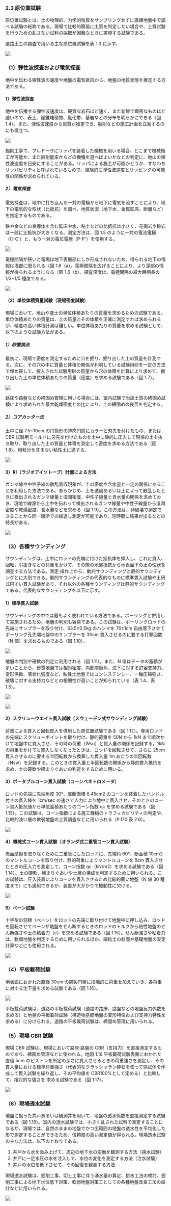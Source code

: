 
### 2.3 原位置試験

原位置試験とは、土の物理的、力学的性質をサンプリングせずに直接地盤中で調べる試験の総称である。現場で比較的簡易に土質を判定したい場合や、土質試験を行うための乱さない試料の採取が困難なときに実施する試験である。

道路土工の調査で用いる主な原位置試験を表 1.3 に示す。

![](/images/construction-management/section1/table_0103.jpg)

### （1）弾性波探査および電気探査

地中を伝わる弾性波の速度や地盤の電気抵抗から、地盤の地質状態を推定する方法である。

#### 1）彈性波探査

地中を伝播する弾性波速度は、硬質な岩石ほど速く、また新鮮で緻密なものほど速いので、表土、崖錐堆積物、風化帯、基岩などの分布を明らかにできる（図 1.4）。また、弾性波速度から岩質が推定でき、掘削などの施工計画を立案するのにも役立つ。

![](/images/construction-management/section1/0104.jpg)

掘削工事で、ブルドーザにリッパを装着した機械を用いる場合、どこまで機械施工が可能か、また掘削能率からどの機種を選べばよいかなどの判定に、地山の弾性波速度を目安にすることがある。リッパによる施工が可能かどうか、すなわちリッパビリティと呼ばれているもので、経験的に弾性波速度とリッピングの可能性の関係が求められている。

##### 2）電気探査

電気探査は、地中に打ち込んだ一対の電極から地下に電気を流すことにより、地下の電気的な性状（比抵抗）を調べ、地質状況（地下水、金属鉱床、断層など）を推定するものである。

鉄や金などの良導体を含む鉱床や水、粘土などの比抵抗は小さく、花崗岩や砂岩は一般に比抵抗が大きくなる。測定方法は、図 1.5 のように一対の電流電極（C-C'）と、もう一対の電位電極（P-P'）を使用する。

![](/images/construction-management/section1/0105.jpg)

電極間隔が狭いと電場は地下表層部にしか形成されないため、得られる地下の情報は浅部に限られる（図 1.6（a）。電極間隔を広げることにより、より深部の情報が得られるようになる（図 1.6（b）。探査深度は、電極間隔の最大展開長の 1/3~1/5 程度である。

![](/images/construction-management/section1/0106.jpg)

#### （2）単位体積質量試験（現場密度試験）

現場において、地山や盛土の単位体積あたりの質量を求めるための試験である。単位体積あたりの質量は、土の質量とその体積を正確に測定すれば求められるが、精度の高い体積計測は難しい。単位体積あたりの質量を求める試験として、以下のような試験方法がある。

##### 1）砂置換法

最初に、現場で密度を測定するために穴を掘り、掘り出した土の質量を計測する。次に、その穴の中に質量と体積の関係が判明している試験用砂を一定の方法で埋め戻して、投入された試験用砂の質量から穴の体積を計算により求めて、掘り出した土の単位体積あたりの質量（密度）を求める試験である（図 1.7）。

![](/images/construction-management/section1/0107.jpg)

路床や路盤などの締固め管理に用いる場合には、室内試験で当該土質の締固め試験により求められた最大乾燥密度との比により、土の締固めの良否を判定する。

##### 2）コアカッター法

土中に径 7.5~10cm の円筒形の薄肉円筒にカラーと刃先を付けたもの、または CBR 試験用モールドに刃先を付けたものを土中に静的に圧入して現場の土を抜き取り、取り出した土の質量と体積を測定して密度を求める方法である（図 1.8）。粗粒分を含まない粘性土に適する。

![](/images/construction-management/section1/0108.jpg)

#### 3）RI（ラジオアイソトープ）計器による方法

ガンマ線や中性子線の散乱吸収現象が、土の密度や含水量と一定の関係にあることを利用した方法である。あらかじめ、土を透過あるいは土によって散乱したときに検出されるガンマ線量と湿潤密度、中性子線量と含水量の関係を求めておき、現地で線源から土中を伝わって検出されるガンマ線量や中性子線量から湿潤密度や乾燥密度、含水量などを求める（図 1.9）。この方法は、非破壊で測定できることから同一箇所での繰返し測定が可能であり、短時間に結果が出るなどの特長がある。

![](/images/construction-management/section1/0109.jpg)

### （3）各種サウンディング

サウンディングは、土中にロッドの先端に付けた抵抗体を挿入し、これに貫入、回転、引抜きなどの荷重をかけて、その際の地盤抵抗から地表面下の土の性状を調査する方法である。測定·操作上から、動的サウンディングと静的サウンディングとに大別できる。動的サウンディングの代表的なものに標準貫入試験や土研式円すい貫入試験があり、それ以外の各種サウンディングは静的サウンディングである。代表的なサウンディングを以下に示す。

#### 1）標準貫入試験

サウンディングの中では最もよく使われている方法である。ボーリングと併用して実施されるため、地層の判別も容易である。この試験は、ボーリングロッドの先端にサンプラーを取り付け、63.5±0.5kg のハンマを 76±1cm 自由落下させてボーリング孔先端地盤中のサンプラーを 30cm 貫入させるのに要する打撃回数（N 値）を求めるものである（図 1.10）。

![](/images/construction-management/section1/0110.jpg)

地層の判別や硬軟の判定に利用される（図 1.11）。また、N 値はデータの蓄積が多いことから、砂質地盤では相対密度、内部摩擦角、沈下に対する許容支持力、変形係数、液状化強度など、粘性土地盤ではコンシステンシー、一軸圧縮強さ、破壊に対する支持力などとの相関性が高いことが知られている（表 1.4、表 1.5）。

![](/images/construction-management/section1/table_0104.jpg)

![](/images/construction-management/section1/table_0105.jpg)

#### 2）スクリューウエイト貫入試験（スウェーデン式サウンディング試験）

荷重による貫入と回転貫入を併用した原位置試験である（図 1.12）。専用ロッドの先端にスクリューポイントを取り付け、静的荷重を 50N から 1kN まで順次かけて地盤中に貫入させ、その時の荷重（Wsu）と貫入量の関係を記録する。1kN の荷重をかけても貫入しなくなったときは、ロッドを回転させて、さらに 25cm 貫入させるのに要する半回転数から換算した貫入量 1m あたりの半回転数（Nsw）を記録する。このときの貫入量と半回転数の関係から静的貫入抵抗を求め、土の硬軟や締まりぐあいの判定をするために用いる。

#### 3）ポータブルコーン貫入試験（コーンペネトロメータ）

ロッドの先端に先端角度 30°、底断面積 6.45cm2 のコーンを装着したハンドル付きの貫入棒を 1cm/sec の速さで人力により地中に貫入させ、そのときのコーン貫入抵抗値から単位面積あたりのコーン指数 qc を求める試験である（図 1.13）。この試験は、コーン指数による施工機械のトラフィカビリティの判定や、比較的浅い層の軟弱地盤の土質調査などに用いられる（P.170 表 2.6）。

![](/images/construction-management/section1/0112.jpg)

#### 4）機械式コーン貫入試験（オランダ式二重管コーン貫入試験）

周面摩擦を取り除くために二重管にしたロッドに、先端角 60°、断面積 10cm2 のマントルコーンを取り付け、静的荷重によりマントルコーンを 5cm 貫入させたときの圧入力を測定して、コーン指数 qc（kN/m2）を求める試験である（図 1.14）。土の硬軟、締まりぐあいや土層の構成を判定するために用いられる。この試験は、圧入装置によりコーンを貫入させるため比較的固い地盤（N 値 30 程度まで）にも適用できるが、装置が大がかりで機動性に欠ける。

![](/images/construction-management/section1/0114.jpg)

#### 5）ベーン試験

十字型の羽根（ベーン）をロッドの先端に取り付けて地盤中に押し込み、ロッドを回転させてベーンが地盤をせん断するときのロッドのトルクから粘性地盤のせん断強さや土の粘着力（c）を求める試験である（図 1.15）。せん断強さや粘着力は、軟弱地盤を判定するために用いられるほか、細粒土の斜面や基礎地盤の安定計算などにも使用される。

![](/images/construction-management/section1/0115.jpg)

### （4）平板載荷試験

地表面におかれた直径 30cm の鋼製円盤に段階的に荷重を加えていき、各荷重に対する沈下量を求める試験である（図 1.16）。

![](/images/construction-management/section1/0116.jpg)

平板載荷試験は、道路の平板載荷試験（道路の路床、路盤などの地盤反力係数を求める）と地盤の平板載荷試験（構造物基礎地盤の変形特性および支持力特性を求める）に分けられる。道路の平板載荷試験は、締固め管理に用いられる。

### （5）現場 CBR 試験

現場 CBR 試験は、現場において路床·路盤の CBR（支持力）を直接測定するものであり、締固め管理などに使われる。地図 1.16 平板載荷試験表面におかれた直径 5cm のピストンを所定の深さに貫入させるときの荷重強さを測定し、その貫入量における標準荷重強さ（代表的なクラッシャラン砕石を使って供試体を作成して貫入試験を繰り返し、その平均値を CBR100%として定める）と比較して、相対的な強さを
求める試験である（図 1.17）。

![](/images/construction-management/section1/0117.jpg)

### （6）現場透水試験

地盤に掘った井戸あるいは観測井を用いて、地盤の透水係数を直接測定する試験である（図 1.18）。室内の透水試験では、小さく乱された試料で測定することになるが、現場では、自然のままの地盤でかつ広範囲の地盤の透水性を平均化した形で測定することができるため、信頼度の高い測定値が得られる。現場透水試験の主な方法は、以下のとおりである。

1. 井戸から水を汲み上げて、周辺の地下水の変動を観測する方法（揚水試験）
2. 井戸に一定水圧の水を注入して、水位の変化を測定する方法（注水試験）
3. 井戸の水位を低下させて、その回復を観測する方法

現場透水試験は、掘削工事、切土工事に伴う湧水量の算定、排水工法の検討、掘削工事による地下水位低下対策、軟弱地盤対策工としての各種地盤改良工法の設計などに用いられる。

![](/images/construction-management/section1/0118.jpg)
